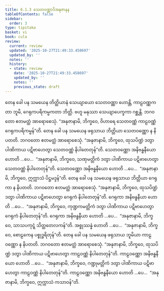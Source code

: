 ```yaml
---
title: 6.1.3 သေတဝဏ္ဏာဒိအနုဇာနန
tableOfContents: false
sidebar:
  order: 3
type: tipitaka
basket: vi
book: cula
review:
  current: review
  updated: '2025-10-27T21:49:33.458697'
  updated_by: ''
  notes: ''
  history:
  - state: review
    date: '2025-10-27T21:49:33.458697'
    updated_by: ''
    notes: ''
    previous_state: draft
---
```



<ReviewStatus review={frontmatter.review} showDetails={true} />

<HypothesisAnnotation frontmatter={frontmatter} />

<DynamicBreadcrumb />

<Division number="298" book="cula" e="ch" v="4" p="296">

<Paragraph number="1287" book="cula">
တေန ခေါ ပန သမယေန တိတ္ထိယာနံ သေယျာယော သေတဝဏ္ဏာ ဟောန္တိ, ကာဠဝဏ္ဏကတာ ဘူမိ, ဂေရုကပရိကမ္မကတာ ဘိတ္တိ. ဗဟူ မနုဿာ သေယျာပေက္ခကာ ဂစ္ဆန္တိ. ဘဂဝတော ဧတမတ္ထံ အာရောစေသုံ. “အနုဇာနာမိ, ဘိက္ခဝေ, ဝိဟာရေ သေတဝဏ္ဏံ ကာဠဝဏ္ဏံ ဂေရုကပရိကမ္မန်”တိ.
</Paragraph>

<Paragraph number="1288" book="cula">
တေန ခေါ ပန သမယေန ဖရုသာယ ဘိတ္တိယာ သေတဝဏ္ဏော န နိပတတိ. ဘဂဝတော ဧတမတ္ထံ အာရောစေသုံ. “အနုဇာနာမိ, ဘိက္ခဝေ, ထုသပိဏ္ဍံ ဒတွာ ပါဏိကာယ ပဋိဗာဟေတွာ သေတဝဏ္ဏံ နိပါတေတုန်”တိ. သေတဝဏ္ဏော အနိဗန္ဓနီယော ဟောတိ …ပေ…  “အနုဇာနာမိ, ဘိက္ခဝေ, သဏှမတ္တိကံ ဒတွာ ပါဏိကာယ ပဋိဗာဟေတွာ သေတဝဏ္ဏံ နိပါတေတုန်”တိ. သေတဝဏ္ဏော အနိဗန္ဓနီယော ဟောတိ …ပေ…  “အနုဇာနာမိ, ဘိက္ခဝေ, ဣက္ကာသံ ပိဋ္ဌမဒ္ဒန်”တိ.
</Paragraph>

<Paragraph number="1289" book="cula">
တေန ခေါ ပန သမယေန ဖရုသာယ ဘိတ္တိယာ ဂေရုကာ န နိပတတိ. ဘဂဝတော ဧတမတ္ထံ အာရောစေသုံ. “အနုဇာနာမိ, ဘိက္ခဝေ, ထုသပိဏ္ဍံ ဒတွာ ပါဏိကာယ ပဋိဗာဟေတွာ ဂေရုကံ နိပါတေတုန်”တိ. ဂေရုကာ အနိဗန္ဓနီယာ ဟောတိ …ပေ…  “အနုဇာနာမိ, ဘိက္ခဝေ, ကုဏ္ဍကမတ္တိကံ ဒတွာ ပါဏိကာယ ပဋိဗာဟေတွာ ဂေရုကံ နိပါတေတုန်”တိ. ဂေရုကာ အနိဗန္ဓနီယာ ဟောတိ …ပေ…  “အနုဇာနာမိ, ဘိက္ခဝေ, သာသပကုဋ္ဋံ သိတ္ထတေလကန်”တိ. အစ္စုဿန္နံ ဟောတိ …ပေ…  “အနုဇာနာမိ, ဘိက္ခဝေ, စောဠကေန ပစ္စုဒ္ဓရိတုန်”တိ.
</Paragraph>

<Paragraph number="1290" book="cula">
တေန ခေါ ပန သမယေန ဖရုသာယ ဘူမိယာ ကာဠဝဏ္ဏော န နိပတတိ. ဘဂဝတော ဧတမတ္ထံ အာရောစေသုံ. “အနုဇာနာမိ, ဘိက္ခဝေ, ထုသပိဏ္ဍံ ဒတွာ ပါဏိကာယ ပဋိဗာဟေတွာ ကာဠဝဏ္ဏံ နိပါတေတုန်”တိ. ကာဠဝဏ္ဏော အနိဗန္ဓနီယော ဟောတိ …ပေ…  “အနုဇာနာမိ, ဘိက္ခဝေ, ဂဏ္ဍုမတ္တိကံ ဒတွာ ပါဏိကာယ ပဋိဗာဟေတွာ ကာဠဝဏ္ဏံ နိပါတေတုန်”တိ. ကာဠဝဏ္ဏော အနိဗန္ဓနီယော ဟောတိ …ပေ…  “အနုဇာနာမိ, ဘိက္ခဝေ, ဣက္ကာသံ ကသာဝန်”တိ.
</Paragraph>
</Division>